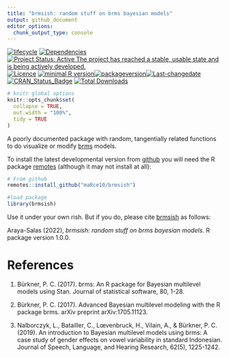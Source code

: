 ```yaml
---
title: "brmsish: random stuff on brms bayesian models"
output: github_document
editor_options: 
  chunk_output_type: console
---
```


<!-- README.md is generated from README.Rmd. Please edit that file -->

[![lifecycle](https://lifecycle.r-lib.org/articles/figures/lifecycle-experimental.svg)](https://lifecycle.r-lib.org/articles/stages.html) [![Dependencies](https://tinyverse.netlify.com/badge/brmsish)](https://cran.r-project.org/package=brmsish) [![Project Status: Active  The project has reached a stable, usable state and is being actively developed.](https://www.repostatus.org/badges/latest/active.svg)](https://www.repostatus.org/#active) [![Licence](https://img.shields.io/badge/https://img.shields.io/badge/licence-GPL--2-blue.svg.svg)](https://www.gnu.org/licenses/gpl-3.0.en.html) [![minimal R version](https://img.shields.io/badge/R%3E%3D-`r strsplit(gsub("depends: R \\(|\\)", "", grep("DEPENDS", ignore.case = TRUE, readLines(con = "./DESCRIPTION"), value = TRUE), ignore.case = TRUE), ",")[[1]][1]`-6666ff.svg)](https://cran.r-project.org/)[![packageversion](https://img.shields.io/badge/Package%20version-`r gsub("version: |version:", "", grep("^version", ignore.case = TRUE, readLines(con = "./DESCRIPTION"), value = TRUE), ignore.case = TRUE)`-orange.svg?style=flat-square)](commits/develop)[![Last-changedate](https://img.shields.io/badge/last%20change-`r gsub('-', '--', Sys.Date())`-yellowgreen.svg)](/commits/master) [![CRAN_Status_Badge](https://www.r-pkg.org/badges/version/brmsish)](https://cran.r-project.org/package=brmsish)
[![Total Downloads](https://cranlogs.r-pkg.org/badges/grand-total/brmsish)](https://cranlogs.r-pkg.org/badges/grand-total/brmsish)

```r

# knitr global options
knitr::opts_chunk$set(
  collapse = TRUE,
  out.width = "100%",
  tidy = TRUE
)


```


A poorly documented package with random, tangentially related functions to do visualize or modify [brms](https://paul-buerkner.github.io/brms/index.html) models.

<!-- Unlike other packages for setting up research compendiums, `brmsish` has very simple functionality. Hence, users can focus on the research project itself rather than on learning how to use a new R package. -->

To install the latest developmental version from [github](https://github.com/) you will need the R package [remotes](https://cran.r-project.org/package=remotes) (although it may not install at all):

```r

# From github
remotes::install_github("maRce10/brmsish")

#load package
library(brmsish)

```

Use it under your own rish. But if you do, please cite [brmsish](https://marce10.github.io/brmsish/) as follows:

Araya-Salas (2022), *brmsish: random stuff on brms bayesian models*. R package version 1.0.0. 


# References

1. Bürkner, P. C. (2017). brms: An R package for Bayesian multilevel models using Stan. Journal of statistical software, 80, 1-28.

1. Bürkner, P. C. (2017). Advanced Bayesian multilevel modeling with the R package brms. arXiv preprint arXiv:1705.11123.

1. Nalborczyk, L., Batailler, C., Lœvenbruck, H., Vilain, A., & Bürkner, P. C. (2019). An introduction to Bayesian multilevel models using brms: A case study of gender effects on vowel variability in standard Indonesian. Journal of Speech, Language, and Hearing Research, 62(5), 1225-1242.

